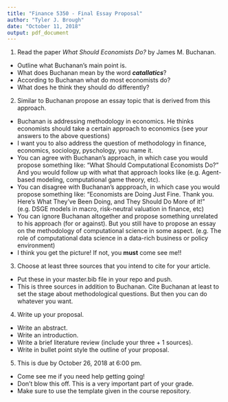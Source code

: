 ```yaml
---
title: "Finance 5350 - Final Essay Proposal"
author: "Tyler J. Brough"
date: "October 11, 2018"
output: pdf_document
---
```



1. Read the paper _What Should Economists Do?_ by James M. Buchanan. 
  - Outline what Buchanan's main point is.
  - What does Buchanan mean by the word ___catallatics___?
  - According to Buchanan what do most economists do?
  - What does he think they should do differently?
  
2. Similar to Buchanan propose an essay topic that is derived from this approach.
  - Buchanan is addressing methodology in economics. He thinks economists should take a certain approach to economics (see your answers to the above questions)
  - I want you to also address the question of  methodology in finance, economics, sociology, pyschology, you name it. 
  - You can agree with Buchanan's approach, in which case you would propose something like: "What Should Computational Economists Do?" And you would follow up with what that approach looks like (e.g. Agent-based modeling, computational game theory, etc).
  - You can disagree with Buchanan's appproach, in which case you would propose something like: "Economists are Doing Just Fine. Thank you. Here's What They've Been Doing, and They Should Do More of it!" (e.g. DSGE models in macro, risk-neutral valuation in finance, etc)
  - You can ignore Buchanan altogether and propose something unrelated to his approach (for or against). But you still have to propose an essay on the methodology of computational science in some aspect. (e.g. The role of computational data science in a data-rich business or policy environment)
  - I think you get the picture! If not, you __must__ come see me!!
  
3. Choose at least three sources that you intend to cite for your article. 
  - Put these in your master.bib file in your repo and push.
  - This is three sources in addition to Buchanan. Cite Buchanan at least to set the stage about methodological questions. But then you can do whatever you want. 
  
4. Write up your proposal.
  - Write an abstract.
  - Write an introduction.
  - Write a brief literature review (include your three + 1 sources).
  - Write in bullet point style the outline of your proposal.
  
5. This is due by October 26, 2018 at 6:00 pm. 
  - Come see me if you need help getting going!
  - Don't blow this off. This is a very important part of your grade. 
  - Make sure to use the template given in the course repository. 
  
